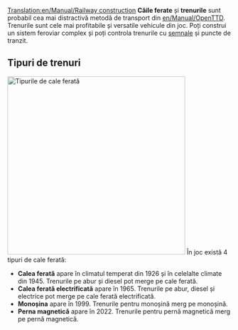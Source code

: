 [[Translation:en/Manual/Railway construction]]
{{ro/Tabelul de conținut}}
'''Căile ferate''' și '''trenurile''' sunt probabil cea mai distractivă metodă de transport din [[en/Manual/OpenTTD]]. Trenurile sunt cele mai profitabile și versatile vehicule din joc. Poți construi un sistem feroviar complex și poți controla trenurile cu [[ro/Manual/Semnale|semnale]] și puncte de tranzit.

== Tipuri de trenuri ==
[[File:ro/Rott.jpeg|thumb|none|400px|Tipurile de cale ferată]]
În joc există 4 tipuri de cale ferată:
*'''Calea ferată''' apare în climatul temperat din 1926 și în celelalte climate din 1945. Trenurile pe abur și diesel pot merge pe cale ferată.
*'''Calea ferată electrificată''' apare în 1965. Trenurile pe abur, diesel și electrice pot merge pe cale ferată electrificată.
*'''Monoșina''' apare în 1999. Trenurile pentru monoșină merg pe monoșină.
*'''Perna magnetică''' apare în 2022. Trenurile pentru pernă magnetică merg pe pernă magnetică.